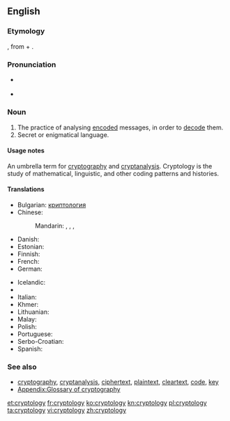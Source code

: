 ==English==

===Etymology===
{{confix|crypto|logy}}, from {{etyl|grc|en}} {{term|κρυπτός||hidden|tr=kryptós|lang=grc|sc=polytonic}} + {{term|λόγος||word|tr=logos|lang=grc|sc=polytonic}}.

===Pronunciation===
* {{a|UK}} {{IPA|/krɪpˈtɒl.ə.dʒi/}}
* {{a|US}} {{IPA|/krɪpˈtɑ.lə.dʒi/}}

===Noun===
{{en-noun|-}}

# The practice of analysing [[encode|encoded]] messages, in order to [[decode]] them.
# Secret or enigmatical language.
#: {{rfquotek|Johnson}}

====Usage notes====
An umbrella term for [[cryptography]] and [[cryptanalysis]]. Cryptology is the study of mathematical, linguistic, and other coding patterns and histories.

====Translations====
{{trans-top|practice of analysing messages}}
* Bulgarian: [[криптология]] {{f}}
* Chinese:
*: Mandarin: {{t|cmn|密碼學|sc=Hani}}, {{t|cmn|密码学|tr=mìmǎxué|sc=Hani}}, {{t|cmn|密码术|sc=Hani}}, {{t|cmn|密码术|tr=mìmǎshù|sc=Hani}}
* Danish: {{t-|da|Kryptologi}}
* Estonian: {{t+|et|krüptoloogia}}
* Finnish: {{t+|fi|kryptologia}}
* French: {{t+|fr|cryptologie|f}}
* German: {{t+|de|Kryptologie|f}}
{{trans-mid}}
* Icelandic: {{t-|is|dulmálsfræði|f}}
* {{trreq|io}}
* Italian: {{t+|it|crittologia|f}}
* Khmer: {{t-|km|រហស្សវិទ្យា|tr=rea’hahsa’ vityie|sc=Khmr}}
* Lithuanian: {{t-|lt|kriptologija|f}}
* Malay: {{t|ms|kriptologi}}
* Polish: {{t-|pl|kryptologia|f}}
* Portuguese: {{t-|pt|criptologia|f}}
* Serbo-Croatian: {{t-|sh|kriptologija|f}}
* Spanish: {{t-|es|criptología|f}}
{{trans-bottom}}

===See also===
* [[cryptography]], [[cryptanalysis]], [[ciphertext]], [[plaintext]], [[cleartext]], [[code]], [[key]]
* [[Appendix:Glossary of cryptography]]

[[et:cryptology]]
[[fr:cryptology]]
[[ko:cryptology]]
[[kn:cryptology]]
[[pl:cryptology]]
[[ta:cryptology]]
[[vi:cryptology]]
[[zh:cryptology]]
